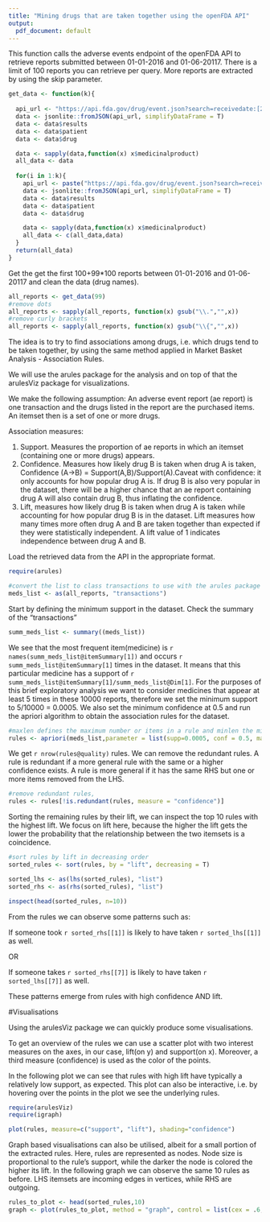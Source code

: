 ```yaml
---
title: "Mining drugs that are taken together using the openFDA API"
output:
  pdf_document: default
---
```


This function calls the adverse events endpoint of the openFDA API to retrieve reports submitted between 01-01-2016 and 01-06-20117. There is a limit of 100 reports you can retrieve per query. More reports are extracted by using the skip parameter.
```r

get_data <- function(k){
  
  api_url <- "https://api.fda.gov/drug/event.json?search=receivedate:[20160101+TO+20170601]&limit=100"
  data <- jsonlite::fromJSON(api_url, simplifyDataFrame = T)
  data <- data$results
  data <- data$patient
  data <- data$drug

  data <- sapply(data,function(x) x$medicinalproduct)
  all_data <- data
  
  for(i in 1:k){
    api_url <- paste("https://api.fda.gov/drug/event.json?search=receivedate:[20160101+TO+20170601]&limit=100&skip=", i*100, sep = "")
    data <- jsonlite::fromJSON(api_url, simplifyDataFrame = T)
    data <- data$results
    data <- data$patient
    data <- data$drug

    data <- sapply(data,function(x) x$medicinalproduct)
    all_data <- c(all_data,data)
  }
  return(all_data)
}

```


Get the get the first 100+99*100 reports between 01-01-2016 and 01-06-20117 and clean the data (drug names).
```r

 
all_reports <- get_data(99)
#remove dots
all_reports <- sapply(all_reports, function(x) gsub("\\.","",x))
#remove curly brackets
all_reports <- sapply(all_reports, function(x) gsub("\\{","",x))

```

The idea is to try to find associations among drugs, i.e. which drugs tend to be taken together, by using the same method applied in Market Basket Analysis - Association Rules. 

We will use the arules package for the analysis and on top of that the arulesViz package for visualizations.

We make the following assumption:
An adverse event report (ae report) is one transaction and the drugs listed in the report are the purchased items. An itemset then is a set of one or more drugs. 

Association measures:

1.  Support. Measures the proportion of ae reports in which an itemset (containing one or more drugs) appears.
2.  Confidence. Measures how likely drug B is taken when drug A is taken,
Confidence (A->B) = Support(A,B)/Support(A).Caveat with confidence: it only accounts for how popular drug A is. If drug B is also very popular in the dataset, there will be a higher chance that an ae report containing drug A will also contain drug B, thus inflating the confidence.
3.  Lift, measures how likely drug B is taken when drug A is taken while accounting for how popular drug B is in the dataset. Lift measures how many times more often drug A and B
are taken together than expected if they were statistically independent. A lift value of 1 indicates independence between drug A and B.


Load the retrieved data from the API in the appropriate format.

```r
require(arules)

#convert the list to class transactions to use with the arules package
meds_list <- as(all_reports, "transactions")
```


Start by defining the minimum support in the dataset. Check the summary of the "transactions"
```r
summ_meds_list <- summary((meds_list))
```

We see that the most frequent item(medicine) is `r names(summ_meds_list@itemSummary[1])` and occurs `r summ_meds_list@itemSummary[1]` times in the dataset. It means that this particular medicine has a support of `r summ_meds_list@itemSummary[1]/summ_meds_list@Dim[1]`. For the purposes of this brief exploratory analysis we want to consider medicines that appear at least 5 times in these 10000 reports, therefore we set the minimum support to 5/10000 = 0.0005. We also set the minimum confidence at 0.5 and run the apriori algorithm to obtain the association rules for the dataset.

```r
#maxlen defines the maximum number or items in a rule and minlen the minimum. minlen is set to 2 to avoid rules of the form {}=>{drug_name}
rules <- apriori(meds_list,parameter = list(supp=0.0005, conf = 0.5, maxlen = 20, minlen = 2))
```

We get `r nrow(rules@quality)` rules. We can remove the redundant rules. A rule is redundant if a more general rule with the same or a higher confidence exists. A rule is more general if it has the same RHS but one or more items removed from the LHS. 

```r
#remove redundant rules, 
rules <- rules[!is.redundant(rules, measure = "confidence")]
```

Sorting the remaining rules by their lift, we can inspect the top 10 rules with the highest lift. We focus on lift here, because the higher the lift gets the lower the probability that the relationship between the two itemsets is a coincidence.

```r
#sort rules by lift in decreasing order
sorted_rules <- sort(rules, by = "lift", decreasing = T)

sorted_lhs <- as(lhs(sorted_rules), "list")
sorted_rhs <- as(rhs(sorted_rules), "list")
```



```r
inspect(head(sorted_rules, n=10))
```
From the rules we can observe some patterns such as:

If someone took `r sorted_rhs[[1]]` is likely to have taken `r sorted_lhs[[1]]` as well.

OR

If someone takes `r sorted_rhs[[7]]` is likely to have taken `r sorted_lhs[[7]]` as well.

These patterns emerge from rules with high confidence AND lift.

#Visualisations

Using the arulesViz package we can quickly produce some visualisations. 

To get an overview of the rules we can use a scatter plot with two interest measures on the axes, in our case, lift(on y) and support(on x). Moreover, a third measure (confidence) is used as the color of the points.

In the following plot we can see that rules with high lift have typically a relatively low support, as expected. This plot can also be interactive, i.e. by hovering over the points in the plot we see the underlying rules.

```r
require(arulesViz)
require(igraph)

plot(rules, measure=c("support", "lift"), shading="confidence")
```


Graph based visualisations can also be utilised, albeit for a small portion of the extracted rules. Here, rules are represented as nodes. Node size is proportional to the rule's support, while the darker the node is colored the higher its lift. In the following graph we can observe the same 10 rules as before. LHS itemsets are incoming edges in vertices, while RHS are outgoing.

```r
rules_to_plot <- head(sorted_rules,10)
graph <- plot(rules_to_plot, method = "graph", control = list(cex = .6, alpha = 0.9, igraph::layout_nicely, precision = 10) )

```

